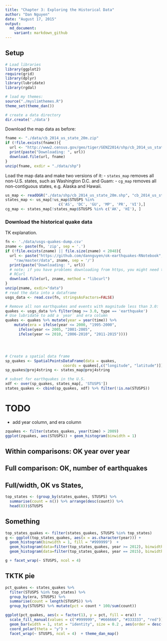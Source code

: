 ```yaml
---
title: "Chapter 3: Exploring the Historical Data"
author: "Dan Nguyen"
date: "August 17, 2015"
output:
  md_document:
    variant: markdown_github
---
```


## Setup

```r
# Load libraries
library(ggplot2)
require(grid)
library(dplyr)
library(lubridate)
library(rgdal)

# load my themes:
source("./myslimthemes.R")
theme_set(theme_dan())

# create a data directory
dir.create('./data')

```

Download the map data as before:

```r
fname <- "./data/cb_2014_us_state_20m.zip"
if (!file.exists(fname)){
  url <- "http://www2.census.gov/geo/tiger/GENZ2014/shp/cb_2014_us_state_20m.zip"
  print(paste("Downloading: ", url))
  download.file(url, fname)
}
unzip(fname, exdir = "./data/shp")
```

Load the map data and make two versions of it:
- `states_map` removes all non-U.S. states, such as Washington D.C. and Guam:
- `cg_map` removes all non-contiguous states, e.g. Alaska and Hawaii.

```r
us_map <- readOGR("./data/shp/cb_2014_us_state_20m.shp", "cb_2014_us_state_20m")
states_map <- us_map[!us_map$STUSPS %in%
                        c('AS', 'DC', 'GU', 'MP', 'PR', 'VI'),]
cg_map <- states_map[!states_map$STUSPS %in% c('AK', 'HI'), ]
```


### Download the historical quake data

TK explanation.


```r
fn <- './data/usgs-quakes-dump.csv'
zname <- paste(fn, 'zip', sep = '.')
if (!file.exists(zname) || file.size(zname) < 2048){
  url <- paste("https://github.com/dannguyen/ok-earthquakes-RNotebook",
    "raw/master/data", zname, sep = '/')
  print(paste("Downloading: ", url))
  # note: if you have problems downloading from https, you might need to include
  # RCurl
  download.file(url, zname, method = "libcurl")
}
unzip(zname, exdir="data")
# read the data into a dataframe
usgs_data <- read.csv(fn, stringsAsFactors=FALSE)
```


```r
# Remove all non earthquakes and events with magnitude less than 3.0:
quakes <- usgs_data %>% filter(mag >= 3.0, type == 'earthquake')
# Use lubridate to add a `year` and era column
quakes <- quakes %>% mutate(year = year(time)) %>%
    mutate(era = ifelse(year <= 2000, "1995-2000",
      ifelse(year <= 2005, "2001-2005",
      ifelse(year <= 2010, "2006-2010", "2011-2015"))))




# Create a spatial data frame
sp_quakes <- SpatialPointsDataFrame(data = quakes,
                          coords = quakes[,c("longitude", "latitude")])
sp_quakes@proj4string <- states_map@proj4string

# subset for earthquakes in the U.S.
xdf <- over(sp_quakes, states_map[, 'STUSPS'])
states_quakes <- cbind(sp_quakes, xdf) %>% filter(!is.na(STUSPS))
```

# TODO
- add year column, and era column

```r
zquakes <- filter(states_quakes, year(time) > 2009)
ggplot(zquakes, aes(STUSPS)) + geom_histogram(binwidth = 1)
```


## Within comparisons: OK year over year

## Full comparison: OK, number of earthquakes

## Full/width, OK vs States,


```r
top_states <- (group_by(states_quakes, STUSPS) %>%
  summarise(count = n()) %>% arrange(desc(count)) %>%
  head(8))$STUSPS
```



## Something


```r

top_states_quakes <- filter(states_quakes, STUSPS %in% top_states)
g <- ggplot(top_states_quakes, aes(x = as.character(year))) + 
  geom_histogram(binwidth = 1, fill = "#999999")  +
  geom_histogram(data=filter(top_states_quakes, year >= 2012), binwidth = 1, fill="#990000") + 
  geom_histogram(data=filter(top_states_quakes, year == 2015), binwidth = 1, fill="#BB9999")

g + facet_wrap(~ STUSPS, ncol = 4)   
```



## TKTK pie



```r



pct_quakes <- states_quakes %>%
  filter(STUSPS %in% top_states) %>%
  group_by(era, STUSPS) %>%
  summarise(count = length(STUSPS)) %>%
  group_by(STUSPS) %>% mutate(pct = count * 100/sum(count))

ggplot(pct_quakes, aes(x = factor(1), y = pct, fill = era)) +
  scale_fill_manual(values = c("#999999", "#666666", "#333333", "red")) +
  geom_bar(width = 1, stat = "identity", size = 0.2 , aes(order = desc(era))) +
  coord_polar(theta = "y") +
  facet_wrap(~ STUSPS, ncol = 4)  + theme_dan_map()
```




<!--
To render this file:
library(rmarkdown)
setwd("~/Dropbox/rprojs/ok-earthquakes-Rnotebook/")

this_file <- 'chapter-3-exploring-historical-data.Rmd'
render(this_file, output_dir = './builds',
  html_document(toc = TRUE, self_contained = F))

render(this_file, output_dir = './builds',
  md_document(variant = "markdown_github",
              preserve_yaml = TRUE))
-->



